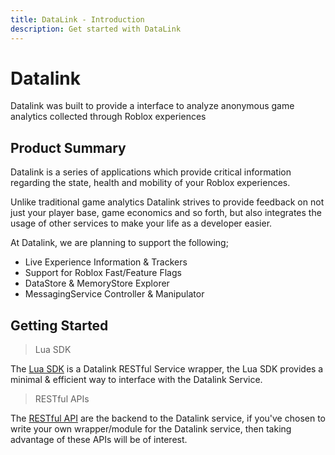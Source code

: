 ```yaml
---
title: DataLink - Introduction
description: Get started with DataLink
---
```



# Datalink
Datalink was built to provide a interface to analyze anonymous game analytics collected through Roblox experiences

## Product Summary
Datalink is a series of applications which provide critical information regarding the state, health and mobility of your Roblox experiences.

Unlike traditional game analytics Datalink strives to provide feedback on not just your player base, game economics and so forth, but also integrates the usage of other services to make your life as a developer easier.

At Datalink, we are planning to support the following;
- Live Experience Information & Trackers
- Support for Roblox Fast/Feature Flags
- DataStore & MemoryStore Explorer
- MessagingService Controller & Manipulator

## Getting Started
> Lua SDK

The [Lua SDK](https://github.com/) is a Datalink RESTful Service wrapper, the Lua SDK provides a minimal & efficient way to interface with the Datalink Service. 

> RESTful APIs

The [RESTful API](https://github.com/) are the backend to the Datalink service, if you've chosen to write your own wrapper/module for the Datalink service, then taking advantage of these
APIs will be of interest.
